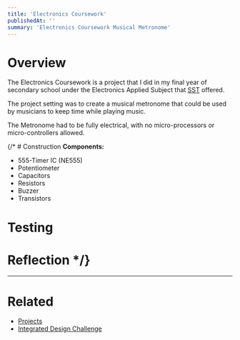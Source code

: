 ```yaml
---
title: 'Electronics Coursework'
publishedAt: ''
summary: 'Electronics Coursework Musical Metronome'
---
```


# Overview
The Electronics Coursework is a project that I did in my final year of secondary school under the Electronics Applied Subject that [SST](/mdx/pages/education) offered.

The project setting was to create a musical metronome that could be used by musicians to keep time while playing music.

The Metronome had to be fully electrical, with no micro-processors or micro-controllers allowed. 

{/* # Construction
**Components:**
- 555-Timer IC (NE555)
- Potentiometer 
- Capacitors
- Resistors
- Buzzer
- Transistors

# Testing


# Reflection */}



---

# Related
- [Projects](/mdx/projects/projects)
- [Integrated Design Challenge](/mdx/projects/integrated-design-challenge)

